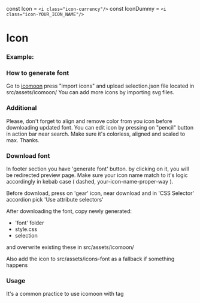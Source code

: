 const Icon = `<i class="icon-currency"/>`
const IconDummy = `<i class="icon-YOUR_ICON_NAME"/>`

<Meta title="icons/Inline icon" component={Icon} />

# Icon

### Example:
<Source code={Icon}/>

### How to generate font
Go to [icomoon](https://icomoon.io/app/#/select) press "import icons" and upload selection.json file located in src/assets/icomoon/
You can add more icons by importing svg files.

### Additional
Please, don't forget to align and remove color from you icon before downloading updated font.
You can edit icon by pressing on "pencil" button in action bar near search. Make sure it's colorless, aligned and scaled to max. Thanks.


### Download font
In footer section you have 'generate font' button. by clicking on it, you will be redirected preview page.
Make sure your icon name match to it's logic accordingly in kebab case ( dashed, your-icon-name-proper-way ).

Before download, press on 'gear' icon, near download and in 'CSS Selector' accordion pick 'Use attribute selectors'

After downloading the font, copy newly generated:
 - 'font' folder
 - style.css
 - selection

and overwrite existing these in src/assets/icomoon/

Also add the icon to src/assets/icons-font as a fallback if something happens

### Usage
It's a common practice to use icomoon with <i></i> tag
<Source code={IconDummy}/>
